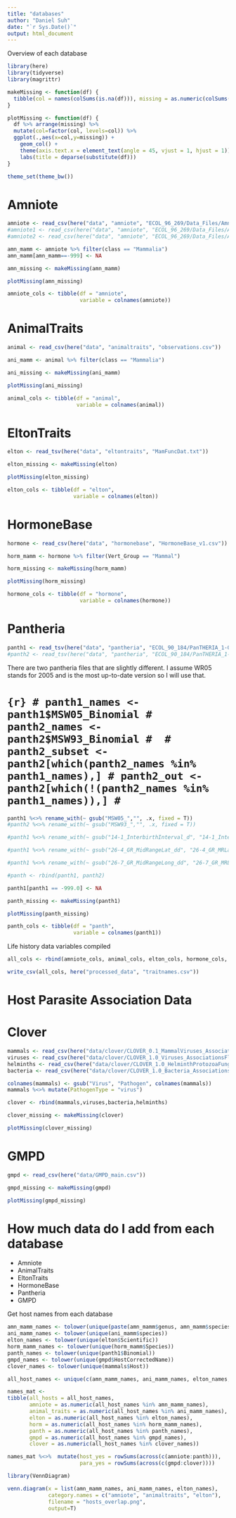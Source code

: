 ```yaml
---
title: "databases"
author: "Daniel Suh"
date: "`r Sys.Date()`"
output: html_document
---
```


Overview of each database


```r
library(here)
library(tidyverse)
library(magrittr)
```

```r
makeMissing <- function(df) {
  tibble(col = names(colSums(is.na(df))), missing = as.numeric(colSums(is.na(df))))
}

plotMissing <- function(df) {
  df %>% arrange(missing) %>% 
  mutate(col=factor(col, levels=col)) %>% 
  ggplot(.,aes(x=col,y=missing)) + 
    geom_col() + 
    theme(axis.text.x = element_text(angle = 45, vjust = 1, hjust = 1)) +
    labs(title = deparse(substitute(df)))
}
```

```r
theme_set(theme_bw())
```


# Amniote

```r
amniote <- read_csv(here("data", "amniote", "ECOL_96_269/Data_Files/Amniote_Database_Aug_2015.csv")) #average value from amniote2's ranges
#amniote1 <- read_csv(here("data", "amniote", "ECOL_96_269/Data_Files/Amniote_Range_Count_Aug_2015.csv")) #ranges taken from amniote2's sources
#amniote2 <- read_csv(here("data", "amniote", "ECOL_96_269/Data_Files/Amniote_Sparse_Table_Aug_2015.csv")) #all sources and observations
```

```r
amn_mamm <- amniote %>% filter(class == "Mammalia")
amn_mamm[amn_mamm==-999] <- NA

amn_missing <- makeMissing(amn_mamm)

plotMissing(amn_missing)
```

```r
amniote_cols <- tibble(df = "amniote",
                       variable = colnames(amniote))
```



# AnimalTraits

```r
animal <- read_csv(here("data", "animaltraits", "observations.csv"))
```

```r
ani_mamm <- animal %>% filter(class == "Mammalia")

ani_missing <- makeMissing(ani_mamm)

plotMissing(ani_missing)
```

```r
animal_cols <- tibble(df = "animal",
                      variable = colnames(animal))
```



# EltonTraits

```r
elton <- read_tsv(here("data", "eltontraits", "MamFuncDat.txt"))
```

```r
elton_missing <- makeMissing(elton)

plotMissing(elton_missing)
```


```r
elton_cols <- tibble(df = "elton",
                     variable = colnames(elton))
```




# HormoneBase

```r
hormone <- read_csv(here("data", "hormonebase", "HormoneBase_v1.csv"))
```

```r
horm_mamm <- hormone %>% filter(Vert_Group == "Mammal")

horm_missing <- makeMissing(horm_mamm)

plotMissing(horm_missing)
```

```r
hormone_cols <- tibble(df = "hormone",
                       variable = colnames(hormone))
```



# Pantheria

```r
panth1 <- read_tsv(here("data", "pantheria", "ECOL_90_184/PanTHERIA_1-0_WR05_Aug2008.txt"))
#panth2 <- read_tsv(here("data", "pantheria", "ECOL_90_184/PanTHERIA_1-0_WR93_Aug2008.txt"))
```

There are two pantheria files that are slightly different. I assume WR05 stands for 2005 and is the most up-to-date version so I will use that.

# ```{r}
# panth1_names <- panth1$MSW05_Binomial
# panth2_names <- panth2$MSW93_Binomial
# 
# panth2_subset <- panth2[which(panth2_names %in% panth1_names),]
# panth2_out <- panth2[which(!(panth2_names %in% panth1_names)),]
# ```

```r
panth1 %<>% rename_with(~ gsub("MSW05_","", .x, fixed = T))
#panth2 %<>% rename_with(~ gsub("MSW93_","", .x, fixed = T))

#panth1 %<>% rename_with(~ gsub("14-1_InterbirthInterval_d", "14-1_InterBirthInterval_d", .x, fixed = T))

#panth1 %<>% rename_with(~ gsub("26-4_GR_MidRangeLat_dd", "26-4_GR_MRLat_dd", .x, fixed = T))

#panth1 %<>% rename_with(~ gsub("26-7_GR_MidRangeLong_dd", "26-7_GR_MRLong_dd", .x, fixed = T))

#panth <- rbind(panth1, panth2)

```

```r
panth1[panth1 == -999.0] <- NA
```



```r
panth_missing <- makeMissing(panth1)

plotMissing(panth_missing)
```

```r
panth_cols <- tibble(df = "panth",
                     variable = colnames(panth1))
```



Life history data variables compiled

```r
all_cols <- rbind(amniote_cols, animal_cols, elton_cols, hormone_cols, panth_cols)

write_csv(all_cols, here("processed_data", "traitnames.csv"))
```









# Host Parasite Association Data

# Clover

```r
mammals <- read_csv(here("data/clover/CLOVER_0.1_MammalViruses_AssociationsFlatFile.csv"))
viruses <- read_csv(here("data/clover/CLOVER_1.0_Viruses_AssociationsFlatFile.csv"))
helminths <- read_csv(here("data/clover/CLOVER_1.0_HelminthProtozoaFungi_AssociationsFlatFile.csv"))
bacteria <- read_csv(here("data/clover/CLOVER_1.0_Bacteria_AssociationsFlatFile.csv"))
```


```r
colnames(mammals) <- gsub("Virus", "Pathogen", colnames(mammals))
mammals %<>% mutate(PathogenType = "virus")
```


```r
clover <- rbind(mammals,viruses,bacteria,helminths)
```

```r
clover_missing <- makeMissing(clover)

plotMissing(clover_missing)
```

# GMPD

```r
gmpd <- read_csv(here("data/GMPD_main.csv"))
```

```r
gmpd_missing <- makeMissing(gmpd)

plotMissing(gmpd_missing)
```



# How much data do I add from each database
 - Amniote
 - AnimalTraits
 - EltonTraits
 - HormoneBase
 - Pantheria
 - GMPD

Get host names from each database
```r
amn_mamm_names <- tolower(unique(paste(amn_mamm$genus, amn_mamm$species, sep = " ")))
ani_mamm_names <- tolower(unique(ani_mamm$species))
elton_names <- tolower(unique(elton$Scientific))
horm_mamm_names <- tolower(unique(horm_mamm$Species))
panth_names <- tolower(unique(panth1$Binomial))
gmpd_names <- tolower(unique(gmpd$HostCorrectedName))
clover_names <- tolower(unique(mammals$Host))

all_host_names <- unique(c(amn_mamm_names, ani_mamm_names, elton_names, horm_mamm_names, panth_names, gmpd_names, clover_names))

names_mat <-
tibble(all_hosts = all_host_names, 
       amniote = as.numeric(all_host_names %in% amn_mamm_names),
       animal_traits = as.numeric(all_host_names %in% ani_mamm_names),
       elton = as.numeric(all_host_names %in% elton_names),
       horm = as.numeric(all_host_names %in% horm_mamm_names),
       panth = as.numeric(all_host_names %in% panth_names),
       gmpd = as.numeric(all_host_names %in% gmpd_names),
       clover = as.numeric(all_host_names %in% clover_names))

names_mat %<>%  mutate(host_yes = rowSums(across(c(amniote:panth))),
                       para_yes = rowSums(across(c(gmpd:clover))))
```

```r
library(VennDiagram)

venn.diagram(x = list(amn_mamm_names, ani_mamm_names, elton_names),
             category.names = c("amniote", "animaltraits", "elton"),
             filename = "hosts_overlap.png",
             output=T)


```





